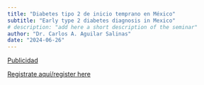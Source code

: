 ```yaml
---
title: "Diabetes tipo 2 de inicio temprano en México"
subtitle: "Early type 2 diabetes diagnosis in Mexico" 
# description: "add here a short description of the seminar" 
author: "Dr. Carlos A. Aguilar Salinas"
date: "2024-06-26"
---
```


[Publicidad](2024-06-26.pdf)

[Registrate aquí/register
here](https://aarhusuniversity.zoom.us/meeting/register/u5EtcO2qpzgtGNXtWyNr_pQaenzxZSu9y7dD)
